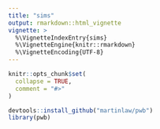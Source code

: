 ```yaml
---
title: "sims"
output: rmarkdown::html_vignette
vignette: >
  %\VignetteIndexEntry{sims}
  %\VignetteEngine{knitr::rmarkdown}
  %\VignetteEncoding{UTF-8}
---
```


```r
knitr::opts_chunk$set(
  collapse = TRUE,
  comment = "#>"
)
```

```r
devtools::install_github("martinlaw/pwb")
library(pwb)
```
